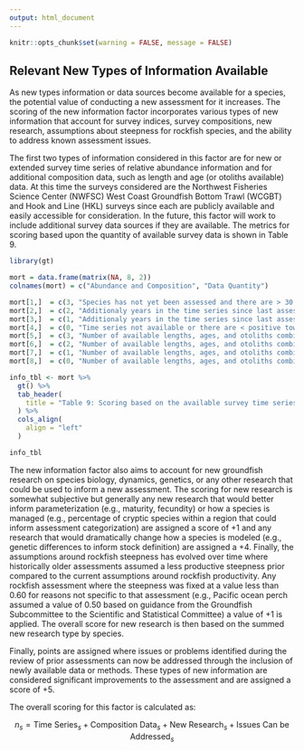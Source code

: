 ```yaml
---
output: html_document
---
```


```r
knitr::opts_chunk$set(warning = FALSE, message = FALSE) 
```

## Relevant New Types of Information Available

As new types information or data sources become available for a species, the potential value of conducting a new assessment for it increases. The scoring of the new information factor incorporates various types of new information that account for survey indices, survey compositions, new research, assumptions about steepness for rockfish species, and the ability to address known assessment issues. 

The first two types of information considered in this factor are for new or extended survey time series of relative abundance information and for additional composition data, such as length and age (or otoliths available) data. At this time the surveys considered are the Northwest Fisheries Science Center (NWFSC) West Coast Groundfish Bottom Trawl (WCGBT) and Hook and Line (HKL) surveys since each are publicly available and easily accessible for consideration. In the future, this factor will work to include additional survey data sources if they are available. The metrics for scoring based upon the quantity of available survey data is shown in Table 9.


```r
library(gt)

mort = data.frame(matrix(NA, 8, 2))
colnames(mort) = c("Abundance and Composition", "Data Quantity")

mort[1,]  = c(3, "Species has not yet been assessed and there are > 30 positive tows by year on average.")
mort[2,]  = c(2, "Additionaly years in the time series since last assessment is > 10 years and > 30 positive tows by year on average.")
mort[3,]  = c(1, "Additionaly years in the time series since last assessment is > 5 and \\(\\le \\) 10 years and > 30 positive tows by year on average.")
mort[4,]  = c(0, "Time series not available or there are < positive tows by year on average.")
mort[5,]  = c(3, "Number of available lengths, ages, and otoliths combined > 20,000 since last assessment.")
mort[6,]  = c(2, "Number of available lengths, ages, and otoliths combined > 10,000 and \\(\\le \\) 20,000 since last assessment.")
mort[7,]  = c(1, "Number of available lengths, ages, and otoliths combined > 5,000 and \\(\\le \\) 10,000 since last assessment.")
mort[8,]  = c(0, "Number of available lengths, ages, and otoliths combined \\(\\le \\) 5,000 since last assessment.")

info_tbl <- mort %>%
  gt() %>%
  tab_header(
    title = "Table 9: Scoring based on the available survey time series of relative abundance and survey composition data."
  ) %>%
  cols_align(
    align = "left"
  )

info_tbl

```


The new information factor also aims to account for new groundfish research on species biology, dynamics, genetics, or any other research that could be used to inform a new assessment. The scoring for new research is somewhat subjective but generally any new research that would better inform parameterization (e.g., maturity, fecundity) or how a species is managed (e.g., percentage of cryptic species within a region that could inform assessment categorization) are assigned a score of +1 and any research that would dramatically change how a species is modeled (e.g., genetic differences to inform stock definition) are assigned a +4. Finally, the assumptions around rockfish steepness has evolved over time where historically older assessments assumed a less productive steepness prior compared to the current assumptions around rockfish productivity. Any rockfish assessment where the steepness was fixed at a value less than 0.60 for reasons not specific to that assessment (e.g., Pacific ocean perch assumed a value of 0.50 based on guidance from the Groundfish Subcommittee to the Scientific and Statistical Committee) a value of +1 is applied. The overall score for new research is then based on the summed new research type by species. 

Finally, points are assigned where issues or problems identified during the review of prior assessments can now be addressed through the inclusion of newly available data or methods. These types of new information are considered significant improvements to the assessment and are assigned a score of +5.  

The overall scoring for this factor is calculated as:

$$
n_s = \text{Time Series}_s + \text{Composition Data}_s + \text{New Research}_s +  \text{Issues Can be Addressed}_s
$$
